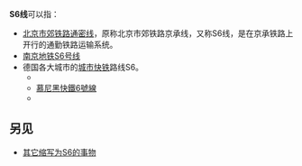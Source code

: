 {{线路名消歧义}}
'''S6线'''可以指：
* [[北京市郊铁路通密线|北京市郊铁路通密线]]，原称北京市郊铁路京承线，又称S6线，是在京承铁路上开行的通勤铁路运输系统。
* [[南京地铁S6号线|南京地铁S6号线]]
*德国各大城市的[[城市快铁|城市快铁]]路线S6。
** {{link-en|柏林城市快鐵1號線|S6 (Berlin)}}
** [[慕尼黑快鐵6號線|慕尼黑快鐵6號線]]
** {{link-en|萊茵-美茵城市快鐵6號線|S6 (Rhine-Main S-Bahn)}}
==另见==
* [[S6|其它缩写为S6的事物]]
{{disambiguation|cat=三字路线名消歧义}}